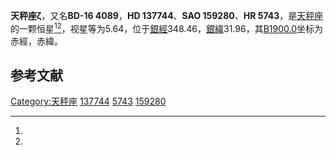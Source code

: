 {{Starbox begin
| name = 天秤座ζ
}}
{{Starbox observe
| epoch = [[J2000.0|J2000.0]]
| constell = [[天秤座|天秤座]]<ref name=SIMBAD>{{cite web
 | url=http://simbad.u-strasbg.fr/simbad/sim-id?Ident=HR+5743
 | title =Pulsating variable Star
 | publisher=Centre de Données astronomiques de Strasbourg
 | work=SIMBAD
 | accessdate=2012-07-13}}</ref><ref name=DATA>{{cite web
 | url=http://vizier.u-strasbg.fr/viz-bin/VizieR-5?-out.add=.&-source=5050&-corr=PK=HR&-out.max=9999&HR=5743
 | title =VizieR Detailed Page
 | accessdate=2012-07-13}}</ref>
| 星官 = 
| ra = {{RA|15|28|15.4}}<ref name=SIMBAD /><ref name=DATA />
| dec = {{DEC|-16|42|59}}<ref name=SIMBAD /><ref name=DATA />
| appmag_v = 5.64<ref name=SIMBAD /><ref name=DATA />
}}
{{Starbox character
| class = K5III<ref name=SIMBAD /><ref name=DATA />
| b-v = 1.55<ref name=SIMBAD /><ref name=DATA />
| u-b = 1.84<ref name=SIMBAD /><ref name=DATA />
| r-i = <ref name=SIMBAD /><ref name=DATA />
| variable = 
}}
{{Starbox astrometry
| radial_v = 1.84
| prop_mo_ra = -21
| parallax = 
| p_error = 
}}
{{Starbox catalog
| names =BD-16 4089，[[SAO星表|SAO]] 159280，[[HD星表|HD]] 137744，[[HR星表|HR]] 5743}}
{{Starbox reference |Simbad=HR+5743}}
{{Starbox end}}

'''天秤座ζ'''，又名'''BD-16 4089'''，'''HD 137744'''、'''SAO 159280'''、'''HR 5743'''，是[[天秤座|天秤座]]的一颗恒星<ref name=SIMBAD /><ref name=DATA />，视星等为5.64，位于[[銀道座標系|銀經]]348.46，[[銀道座標系|銀緯]]31.96，其[[B1900.0|B1900.0]]坐标为赤經{{RA|15|22|36.9}}，赤緯{{DEC|-16|31.96|4}}。

== 参考文献 ==
{{reflist}}

{{star-stub}}

{{天秤座恒星}}
[[Category:天秤座|Category:天秤座]]
[[Category:HD和HDE天體|137744]]
[[Category:HR天體|5743]]
[[Category:SAO天體|159280]]